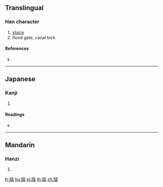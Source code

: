 {{character info/new}}
==Translingual==

===Han character===
{{Han char|rn=91|rad=片|as=09|sn=13|four=|canj=LLHJX,LNHJX}}

# [[sluice]]
# flood gate, canal lock

====References====
* {{Han ref|kx=0694.010|dkj=19869|dj=1107.110|hdz=32018.040|uh=7250|ud=29264}}

----

==Japanese==

===Kanji===
{{ja-kanji|grade=|rs=片09}}

# {{defn|lang=ja|sort=片09}}

====Readings====
* {{ja-readings|on=[[そう]] (sō), [[じょう]] (jō)|kun=[[いたがこい]] (itagakoi)}}

----

==Mandarin==

===Hanzi===
{{cmn-hanzi|pin=[[cōng]] ([[cong1]]), [[zhá]] ([[zha2]])|wg=ts'ung<sup>1</sup>, cha<sup>2</sup>}}

# {{defn|lang=cmn|sort=片09}}

[[fr:牐]]
[[hu:牐]]
[[pl:牐]]
[[th:牐]]
[[zh:牐]]